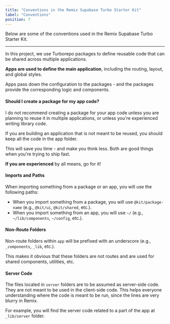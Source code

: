 ```yaml
---
title: "Conventions in the Remix Supabase Turbo Starter Kit"
label: "Conventions"
position: 7
---
```


Below are some of the conventions used in the Remix Supabase Turbo Starter Kit.

---

In this project, we use Turborepo packages to define reusable code that can be shared across multiple applications.

**Apps are used to define the main application**, including the routing, layout, and global styles.

Apps pass down the configuration to the packages - and the packages provide the corresponding logic and components.

#### Should I create a package for my app code?

I do not recommend creating a package for your app code unless you are planning to reuse it in multiple applications, or unless you're experienced writing library code.

If you are building an application that is not meant to be reused, you should keep all the code in the app folder.

This will save you time - and make you think less. Both are good things when you're trying to ship fast.

**If you are experienced** by all means, go for it!

#### Imports and Paths

When importing something from a package or an app, you will use the following paths:

- When you import something from a package, you will use `@kit/package-name` (e.g., `@kit/ui`, `@kit/shared`, etc.).
- When you import something from an app, you will use `~/` (e.g., `~/lib/components`, `~/config`, etc.).

#### Non-Route Folders

Non-route folders within `app` will be prefixed with an underscore (e.g., `_components`, `_lib`, etc.).

This makes it obvious that these folders are not routes and are used for shared components, utilities, etc.

#### Server Code

The files localed in `server` folders are to be assumed as server-side code. They are not meant to be used in the client-side code. This helps everyone understanding where the code is meant to be run, since the lines are very blurry in Remix.

For example, you will find the server code related to a part of the app at `_lib/server` folder.